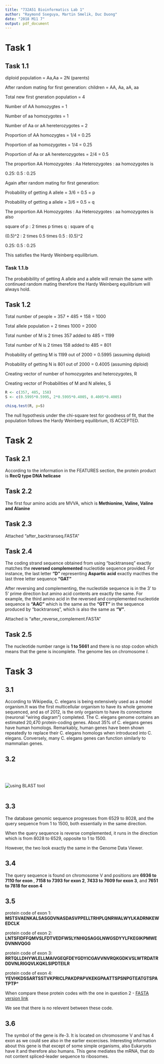 ```yaml
---
title: "732A51 Bioinformatics Lab 1"
author: "Raymond Sseguya, Martin Smelik, Duc Duong"
date: "2018 M11 7"
output: pdf_document
---
```



# Task 1

## Task 1.1

diploid population = Aa,Aa = 2N (parents)

After random mating for first generation: children = AA, Aa, aA, aa


Total new first gneration population = 4

Number of AA homozygtes = 1

Number of aa homozygotes = 1

Number of Aa or aA hereterozygotes = 2

Proportion of AA homozygtes = 1/4 = 0.25

Proportion of aa homozygotes = 1/4 = 0.25

Proportion of Aa or aA hereterozygotes = 2/4 = 0.5



The proportion AA Homozygotes : Aa Heterozygotes : aa homozygotes is 

0.25: 0.5 : 0.25



Again after random mating for first generation:


Probability of getting A allele = 3/6 = 0.5 = p


Probability of getting a allele = 3/6 = 0.5 = q

The proportion AA Homozygotes : Aa Heterozygotes : aa homozygotes is also

square of p : 2 times p times q : square of q

(0.5)^2 : 2 times 0.5 times 0.5 : (0.5)^2

0.25: 0.5 : 0.25



This satisfies the Hardy Weinberg equilibrium.



### Task 1.1.b

The probabibility of getting A allele and a allele will remain the same with continued random mating therefore the Hardy Weinberg equilibrium will always hold.



## Task 1.2


Total number of people = 357 + 485 + 158 = 1000

Total allele population = 2 times 1000 = 2000

Total number of M is 2 times 357 added to 485 = 1199

Total number of N is 2 times 158 added to 485 = 801

Probability of getting M is 1199 out of 2000 = 0.5995 (assuming diploid)

Probability of getting N is 801 out of 2000 = 0.4005 (assuming diploid)

Creating vector of number of homozygotes and heterozygotes, R

Creating vector of Probabilities of M and N alleles, S

```r
R <- c(357, 485, 158)
S <- c(0.5995*0.5995, 2*0.5995*0.4005, 0.4005*0.4005)

chisq.test(R, p=S)

```

The null hypothesis under the chi-square test for goodness of fit, that the population follows the Hardy Weinberg equilibrium, IS ACCEPTED.



# Task 2

## Task 2.1

According to the information in the FEATURES section, the protein product is **RecQ type DNA helicase**

## Task 2.2

The first four amino acids are MVVA, which is **Methionine, Valine, Valine and Alanine**

## Task 2.3

Attached "after_backtranseq.FASTA"

## Task 2.4

The coding strand sequence obtained from using "backtranseq" exactly matches the **reversed complemented** nucleotide sequence provided. For instance, the last letter **"D"** representing **Aspartic acid** exactly macthes the last three letter sequence **"GAT"**

After reversing and complementing, the nucleotide sequence is in the 3' to 5' prime direction but amino acid contents are exactly the same. For example, the third amino acid in the reversed and complemented nucleotide sequence is **"AAC"** which is the same as the **"GTT"** in the sequence produced by "backtranseq", which is also the same as **"V"**. 

Attached is "after_reverse_complement.FASTA"


## Task 2.5

The nucleotide number range is **1 to 5661** and there is no stop codon which means that the gene is incomplete. The genome lies on chromosome *I*.




# Task 3

## 3.1

According to Wikipedia, C. elegans is being extensively used as a model organism.It was the first multicellular organism to have its whole genome sequenced, and as of 2012, is the only organism to have its connectome (neuronal "wiring diagram") completed. The C. elegans genome contains an estimated 20,470 protein-coding genes. About 35% of C. elegans genes have human homologs. Remarkably, human genes have been shown repeatedly to replace their C. elegans homologs when introduced into C. elegans. Conversely, many C. elegans genes can function similarly to mammalian genes.


## 3.2

\
\

![**using BLAST tool**](after_BLAST.jpg)
\
\



## 3.3

The database genomic sequence progresses from 6529 to 8028, and the query sequence from 1 to 1500, both essentially in the same direction.

When the query sequence is reverse complemented, it runs in the direction which is from 8028 to 6529, opposite to 1 to 1500.

However, the two look exactly the same in the Genome Data Viewer.


## 3.4

The query sequence is found on chromosome V and positions are **6936 to 7110 for exon **, **7158 to 7393 for exon 2**, **7433 to 7609 for exon 3**, and **7651 to 7818 for exon 4**


## 3.5

protein code of exon 1: **MSTSVAENKALSASGDVNASDASVPPELLTRHPLQNRWALWYLKADRNKEWEDCLK**

protein code of exon 2:
**LNTSFIDFFQMVSLFDTVEDFWSLYNHIQSAGGLNWGSDYYLFKEGIKPMWEDVNNVQGG**

protein code of exon 3:
**RRTQLLDHYWLELLMAIVGEQFDEYGDYICGAVVNVRQKGDKVSLWTRDATRDDVNLRIGQVLKQKLSIPDTEILR**

protein code of exon 4:
**YEVHKDSSARTSSTVKPRICLPAKDPAPVKEKGPAATTSPSNPGTEATGTSPATPTP***


When compare these protein codes with the one in question 2 - [FASTA version link](https://www.ncbi.nlm.nih.gov/nuccore/CU329670.1?report=fasta&to=5662)

We see that there is no relevent between these code.

## 3.6

The symbol of the gene is ife-3. It is located on chromosome V and has 4 exon as we could see also in the earlier excercises. Interesting information about this gene is that except of some simple organisms, also Eukaryots have it and therefore also humans. This gene mediates the mRNA, that do not content spliced-leader sequence to ribosomes.


